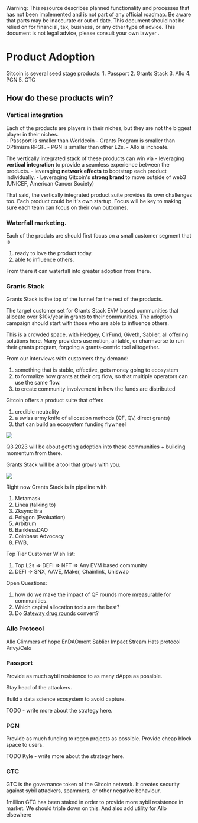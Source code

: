 
<Callout type="warning">
  Warning: This resource describes planned functionality and processes that has
  not been implemented and is not part of any official roadmap. Be aware that parts may be inaccurate or out of
  date.  This document should not be relied on for financial, tax, business, or any other type of advice.  This document is not legal advice, please consult your own lawyer .
</Callout>

# Product Adoption

Gitcoin is several seed stage products:
    1. Passport
    2. Grants Stack 
    3. Allo 
    4. PGN
    5. GTC

## How do these products win?

### Vertical integration

Each of the products are players in their niches, but they are not the biggest player in their niches.  
    - Passport is smaller than Worldcoin
    - Grants Program is smaller than OPtimism RPGF.
    - PGN is smaller than other L2s.
    - Allo is inchoate.

The vertically integrated stack of these products can win via
    - leveraging **vertical integration** to provide a seamless experience between the products.
    - leveraging **network effects** to bootstrap each product individually.
    - Leveraging Gitcoin's **strong brand** to move outside of web3 (UNICEF, American Cancer Society)

That said, the vertically integrated product suite provides its own challenges too.  Each product could be it's own startup.  Focus will be key to making sure each team can focus on their own outcomes.

### Waterfall marketing.

Each of the produts are should first focus on a small customer segment that is 
1. ready to love the product today.
2. able to influence others.

From there it can waterfall into greater adoption from there.

### Grants Stack

Grants Stack is the top of the funnel for the rest of the products.

The target customer set for Grants Stack EVM based communities that allocate over $10k/year in grants to their communities.   The adoption campaign should start with those who are able to influence others.

This is a crowded space, with Hedgey, ClrFund, Giveth, Sablier, all offering solutions here.  Many providers use notion, airtable, or charmverse to run their grants program, forgoing a grants-centric tool alltogether.

From our interviews with customers they demand:
1. something that is stable, effective, gets money going to ecosystem
2. to formalize how grants at their org flow, so that multiple operators can use the same flow.
3. to create community involvement in how the funds are distributed

Gitcoin offers a product suite that offers
1. credible neutrality
2. a swiss army knife of allocation methods (QF, QV, direct grants)
3. that can build an ecosystem funding flywheel

[![](./img/flywheel.gif)](https://ncase.me/loopy/v1.1/?data=[[[1,356,222,0.16,%22funding%2520rounds%22,4],[2,440,357,0.16,%22dao%2520treasury%22,4],[4,558,226,0.16,%22ecosystem%2520growth%22,4]],[[2,1,94,1,0],[1,4,20,1,0],[4,2,8,1,0]],[[448,138,%22Ecosystem%2520Growth%2520Flywheel%22]],4%5D)

Q3 2023 will be about getting adoption into these communities + building momentum from there.

Grants Stack will be a tool that grows with you.

[![](./img/landexpand.png)]()

Right now Grants Stack is in pipeline with
1. Metamask
2. Linea (talking to)
2. Zksync Era
3. Polygon (Evaluation)
4. Arbitrum
5. BanklessDAO
6. Coinbase Advocacy
7. FWB,

Top Tier Customer Wish list:
1. Top L2s => DEFI => NFT => Any EVM based community
2. DEFI => SNX, AAVE, Maker, Chainlink, Uniswap

Open Questions:
1. how do we make the impact of QF rounds more mreasurable for communities.
2. Which capital allocation tools are the best?
3. Do [Gateway drug rounds](https://docs.google.com/document/d/1J3lKbG31_IyqdF-vYc3iRGq0tfR-PLz9EEDIMS1Rw0w/edit#heading=h.m4ucg5jddfxj) convert?

### Allo Protocol



Allo Glimmers of hope
    EnDAOment
    Sablier
    Impact Stream
    Hats protocol
    Privy/Celo


### Passport

Provide as much sybil resistence to as many dApps as possible.

Stay head of the attackers.

Build a data science ecosystem to avoid capture.

TODO - write more about the strategy here.


### PGN

Provide as much funding to regen projects as possible.
Provide cheap block space to users.

TODO Kyle - write more about the strategy here.

### GTC

GTC is the governance token of the Gitcoin network.  It creates security against sybil attackers, spammers, or other negative behaviour.

1million GTC has been staked in order to provide more sybil resistence in market.  We should triple down on this.  And also add utility for Allo elsewhere


